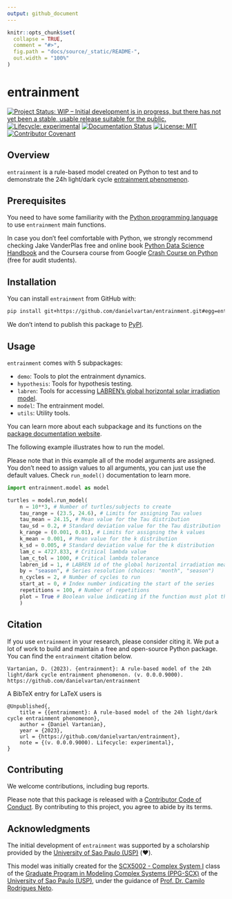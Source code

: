 ```yaml
---
output: github_document
---
```


<!-- README.md is generated from README.Rmd. Please edit that file -->

```r
knitr::opts_chunk$set(
  collapse = TRUE,
  comment = "#>",
  fig.path = "docs/source/_static/README-",
  out.width = "100%"
)
```

# entrainment

<!-- badges: start -->
[![Project Status: WIP – Initial development is in progress, but there has not yet been a stable, usable release suitable for the public.](https://www.repostatus.org/badges/latest/wip.svg)](https://www.repostatus.org/#wip)
[![Lifecycle: experimental](https://img.shields.io/badge/lifecycle-experimental-orange.svg)](https://lifecycle.r-lib.org/articles/stages.html#experimental)
[![Documentation Status](https://readthedocs.org/projects/entrainment/badge/?version=latest)](https://entrainment.readthedocs.io/en/latest/?badge=latest)
[![License: MIT](https://img.shields.io/badge/license-MIT-green)](https://choosealicense.com/licenses/mit/)
[![Contributor Covenant](https://img.shields.io/badge/Contributor%20Covenant-v2.0%20adopted-ff69b4.svg)](https://www.contributor-covenant.org/version/2/1/code_of_conduct/)
<!-- badges: end -->


<!-- TODO: Add Code Coverage, Build check, fair-software.eu, and CII Best Practices -->


## Overview

`entrainment` is a rule-based model created on Python to test and to demonstrate the 24h light/dark cycle [entrainment phenomenon](https://en.wikipedia.org/wiki/Entrainment_(chronobiology)).

## Prerequisites

You need to have some familiarity with the [Python programming language](https://www.python.org/) to use `entrainment` main functions.

In case you don't feel comfortable with Python, we strongly recommend checking Jake VanderPlas free and online book [Python Data Science Handbook](https://jakevdp.github.io/PythonDataScienceHandbook/) and the Coursera course from Google [Crash Course on Python](https://www.coursera.org/learn/python-crash-course) (free for audit students).

## Installation

You can install `entrainment` from GitHub with:

```bash
pip install git+https://github.com/danielvartan/entrainment.git#egg=entrainment
```

We don't intend to publish this package to [PyPI](https://pypi.org/).

## Usage

`entrainment` comes with 5 subpackages:

* `demo`: Tools to plot the entrainment dynamics.
* `hypothesis`: Tools for hypothesis testing.
* `labren`: Tools for accessing [LABREN's global horizontal solar irradiation model](http://labren.ccst.inpe.br/atlas_2017.html).
* `model`: The entrainment model.
* `utils`: Utility tools.

You can learn more about each subpackage and its functions on the [package documentation website](https://entrainment.readthedocs.io).

The following example illustrates how to run the model.

Please note that in this example all of the model arguments are assigned. You don't need to assign values to all arguments, you can just use the default values. Check `run_model()` documentation to learn more.

```python
import entrainment.model as model

turtles = model.run_model(
    n = 10**3, # Number of turtles/subjects to create
    tau_range = (23.5, 24.6), # Limits for assigning Tau values
    tau_mean = 24.15, # Mean value for the Tau distribution
    tau_sd = 0.2, # Standard deviation value for the Tau distribution
    k_range = (0.001, 0.01), # Limits for assigning the k values
    k_mean = 0.001, # Mean value for the k distribution
    k_sd = 0.005, # Standard deviation value for the k distribution
    lam_c = 4727.833, # Critical lambda value
    lam_c_tol = 1000, # Critical lambda tolerance
    labren_id = 1, # LABREN id of the global horizontal irradiation means
    by = "season", # Series resolution (choices: "month", "season")
    n_cycles = 2, # Number of cycles to run
    start_at = 0, # Index number indicating the start of the series
    repetitions = 100, # Number of repetitions
    plot = True # Boolean value indicating if the function must plot the results
    )
```

## Citation

If you use `entrainment` in your research, please consider citing it. We put a
lot of work to build and maintain a free and open-source Python package. You
can find the `entrainment` citation below.

``` 
Vartanian, D. (2023). {entrainment}: A rule-based model of the 24h light/dark cycle entrainment phenomenon. (v. 0.0.0.9000). https://github.com/danielvartan/entrainment
```

A BibTeX entry for LaTeX users is

```
@Unpublished{,
    title = {{entrainment}: A rule-based model of the 24h light/dark cycle entrainment phenomenon},
    author = {Daniel Vartanian},
    year = {2023},
    url = {https://github.com/danielvartan/entrainment},
    note = {(v. 0.0.0.9000). Lifecycle: experimental},
}
```

## Contributing

We welcome contributions, including bug reports.

Please note that this package is released with a [Contributor Code of Conduct](https://www.contributor-covenant.org/version/2/1/code_of_conduct/). By contributing to this project, you agree to abide by its terms.

## Acknowledgments

The initial development of `entrainment` was supported by a scholarship provided by the [University of Sao Paulo (USP)](http://usp.br/) (❤️).

This model was initially created for the [SCX5002 - Complex System I](https://uspdigital.usp.br/janus/Disciplina?tipo=D&sgldis=SCX5002&nomdis=&origem=C) class of the [Graduate Program in Modeling Complex Systems (PPG-SCX)](https://www.prpg.usp.br/pt-br/faca-pos-na-usp/programas-de-pos-graduacao/621-modelagem-de-sistemas-complexos) of the [University of Sao Paulo (USP)](https://www5.usp.br/), under the guidance of [Prof. Dr. Camilo Rodrigues Neto](https://orcid.org/0000-0001-6783-6695).
